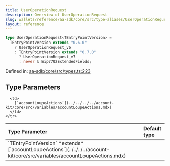 ```yaml
---
title: UserOperationRequest
description: Overview of UserOperationRequest
slug: wallets/reference/aa-sdk/core/src/type-aliases/UserOperationRequest
layout: reference
---
```


```ts
type UserOperationRequest<TEntryPointVersion> =
  TEntryPointVersion extends "0.6.0"
    ? UserOperationRequest_v6
    : TEntryPointVersion extends "0.7.0"
      ? UserOperationRequest_v7
      : never & Eip7702ExtendedFields;
```

Defined in: [aa-sdk/core/src/types.ts:223](https://github.com/alchemyplatform/aa-sdk/blob/da19afd63b0ba06a4de95b0d2d7871f64d546304/aa-sdk/core/src/types.ts#L223)

## Type Parameters

<table>
  <thead>
    <tr>
      <th align="left">Type Parameter</th>
      <th align="left">Default type</th>
    </tr>
  </thead>

  <tbody>
    <tr>
      <td>
        `TEntryPointVersion` *extends* [`accountLoupeActions`](../../../../account-kit/core/src/variables/accountLoupeActions.mdx)
      </td>

      <td>
        [`accountLoupeActions`](../../../../account-kit/core/src/variables/accountLoupeActions.mdx)
      </td>
    </tr>

  </tbody>
</table>
